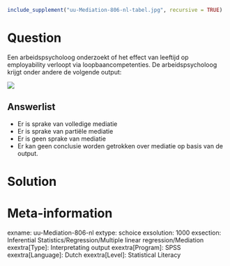 ```{r, echo = FALSE, results = "hide"}
include_supplement("uu-Mediation-806-nl-tabel.jpg", recursive = TRUE)
```


Question
========
Een arbeidspsycholoog onderzoekt of het effect van leeftijd op employability verloopt via loopbaancompetenties. 
De arbeidspsycholoog krijgt onder andere de volgende output:


![](uu-Mediation-806-nl-tabel.jpg)

Answerlist
----------
* Er is sprake van volledige mediatie
* Er is sprake van partiële mediatie
* Er is geen sprake van mediatie
* Er kan geen conclusie worden getrokken over mediatie op basis van de output.


Solution
========



Meta-information
================
exname: uu-Mediation-806-nl
extype: schoice
exsolution: 1000
exsection: Inferential Statistics/Regression/Multiple linear regression/Mediation
exextra[Type]: Interpretating output
exextra[Program]: SPSS
exextra[Language]: Dutch
exextra[Level]: Statistical Literacy